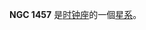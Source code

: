 {{NGCInfoBox|NGCID=NGC 1457|發現者=約翰·弗里德里希·威廉·赫歇爾|發現日期=1835年10月24日|其他編號=NGC 1448,ESO 249-16,MCG -7-8-5|曆元=J2000.0|赤經=3時44分31.3秒
|赤緯=-44°38'45"|星座=时钟座|星體=星系|星等=10.7|表面亮度=13.3|藍等=11.4}}

'''NGC 1457''' 是[[时钟座|时钟座]]的一個[[星系|星系]]。

{{NGCReference|1457}}
{{Catalogs|NGC=1457}}